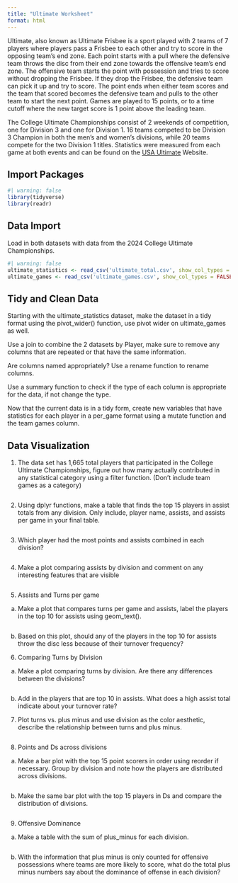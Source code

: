```yaml
---
title: "Ultimate Worksheet"
format: html
---
```



Ultimate, also known as Ultimate Frisbee is a sport played with 2 teams of 7 players where players pass a Frisbee to each other and try to score in the opposing team's end zone. Each point starts with a pull where the defensive team throws the disc from their end zone towards the offensive team's end zone. The offensive team starts the point with possession and tries to score without dropping the Frisbee. If they drop the Frisbee, the defensive team can pick it up and try to score. The point ends when either team scores and the team that scored becomes the defensive team and pulls to the other team to start the next point. Games are played to 15 points, or to a time cutoff where the new target score is 1 point above the leading team.

The College Ultimate Championships consist of 2 weekends of competition, one for Division 3 and one for Division 1. 16 teams competed to be Division 3 Champion in both the men's and women's divisions, while 20 teams compete for the two Division 1 titles. Statistics were measured from each game at both events and can be found on the [USA Ultimate](https://play.usaultimate.org/) Website. 

## Import Packages

```r
#| warning: false
library(tidyverse)
library(readr)
```

## Data Import

Load in both datasets with data from the 2024 College Ultimate Championships.
```r
#| warning: false
ultimate_statistics <- read_csv('ultimate_total.csv', show_col_types = FALSE) |> select(-1)
ultimate_games <- read_csv('ultimate_games.csv', show_col_types = FALSE) |> select(-1)
```


## Tidy and Clean Data

Starting with the ultimate_statistics dataset, make the dataset in a tidy format using the pivot_wider() function, use pivot wider on ultimate_games as well.

Use a join to combine the 2 datasets by Player, make sure to remove any columns that are repeated or that have the same information.

Are columns named appropriately? Use a rename function to rename columns.

Use a summary function to check if the type of each column is appropriate for the data, if not change the type.

Now that the current data is in a tidy form, create new variables that have statistics for each player in a per_game format using a mutate function and the team games column.


## Data Visualization

1. The data set has 1,665 total players that participated in the College Ultimate Championships, figure out how many actually contributed in any statistical category using a filter function. (Don't include team games as a category)

```r

```


2. Using dplyr functions, make a table that finds the top 15 players in assist totals from any division. Only include, player name, assists, and assists per game in your final table.

```r

```

3. Which player had the most points and assists combined in each division?

```r

```


4. Make a plot comparing assists by division and comment on any interesting features that are visible

```r

```


5. Assists and Turns per game

a. Make a plot that compares turns per game and assists, label the players in the top 10 for assists using geom_text().

```r

```


b. Based on this plot, should any of the players in the top 10 for assists throw the disc less because of their turnover frequency? 


6. Comparing Turns by Division

a. Make a plot comparing turns by division. Are there any differences between the divisions?

```r

```

b. Add in the players that are top 10 in assists. What does a high assist total indicate about your turnover rate?



7. Plot turns vs. plus minus and use division as the color aesthetic, describe the relationship between turns and plus minus.

```r

```


8. Points and Ds across divisions

a. Make a bar plot with the top 15 point scorers in order using reorder if necessary. Group by division and note how the players are distributed across divisions.

```r

```

b. Make the same bar plot with the top 15 players in Ds and compare the distribution of divisions.

```r

```


9. Offensive Dominance

a. Make a table with the sum of plus_minus for each division. 

```r

```


b. With the information that plus minus is only counted for offensive possessions where teams are more likely to score, what do the total plus minus numbers say about the dominance of offense in each division?






